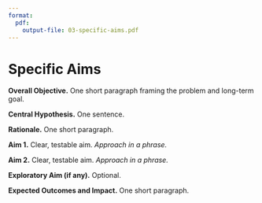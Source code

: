 ```yaml
---
format:
  pdf:
    output-file: 03-specific-aims.pdf
---
```

# Specific Aims

**Overall Objective.** One short paragraph framing the problem and long-term goal.

**Central Hypothesis.** One sentence.

**Rationale.** One short paragraph.

::: {.indent width=2em}
**Aim 1.** Clear, testable aim. *Approach in a phrase.*

**Aim 2.** Clear, testable aim. *Approach in a phrase.*

**Exploratory Aim (if any).** Optional.
:::

**Expected Outcomes and Impact.** One short paragraph.

